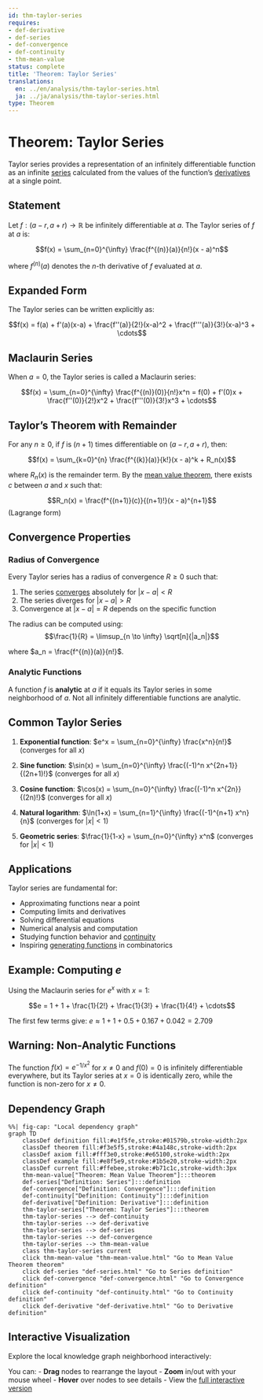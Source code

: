 ```yaml
---
id: thm-taylor-series
requires:
- def-derivative
- def-series
- def-convergence
- def-continuity
- thm-mean-value
status: complete
title: 'Theorem: Taylor Series'
translations:
  en: ../en/analysis/thm-taylor-series.html
  ja: ../ja/analysis/thm-taylor-series.html
type: Theorem
---
```


# Theorem: Taylor Series {#thm-taylor-series}

Taylor series provides a representation of an infinitely differentiable function as an infinite [series](def-series.qmd) calculated from the values of the function's [derivatives](def-derivative.qmd) at a single point.

## Statement

Let $f: (a - r, a + r) \to \mathbb{R}$ be infinitely differentiable at $a$. The Taylor series of $f$ at $a$ is:

$$f(x) = \sum_{n=0}^{\infty} \frac{f^{(n)}(a)}{n!}(x - a)^n$$

where $f^{(n)}(a)$ denotes the $n$-th derivative of $f$ evaluated at $a$.

## Expanded Form

The Taylor series can be written explicitly as:

$$f(x) = f(a) + f'(a)(x-a) + \frac{f''(a)}{2!}(x-a)^2 + \frac{f'''(a)}{3!}(x-a)^3 + \cdots$$

## Maclaurin Series

When $a = 0$, the Taylor series is called a Maclaurin series:

$$f(x) = \sum_{n=0}^{\infty} \frac{f^{(n)}(0)}{n!}x^n = f(0) + f'(0)x + \frac{f''(0)}{2!}x^2 + \frac{f'''(0)}{3!}x^3 + \cdots$$

## Taylor's Theorem with Remainder

For any $n \geq 0$, if $f$ is $(n+1)$ times differentiable on $(a - r, a + r)$, then:

$$f(x) = \sum_{k=0}^{n} \frac{f^{(k)}(a)}{k!}(x - a)^k + R_n(x)$$

where $R_n(x)$ is the remainder term. By the [mean value theorem](thm-mean-value.qmd), there exists $c$ between $a$ and $x$ such that:

$$R_n(x) = \frac{f^{(n+1)}(c)}{(n+1)!}(x - a)^{n+1}$$ (Lagrange form)

## Convergence Properties

### Radius of Convergence

Every Taylor series has a radius of convergence $R \geq 0$ such that:

1. The series [converges](def-convergence.qmd) absolutely for $|x - a| < R$
2. The series diverges for $|x - a| > R$
3. Convergence at $|x - a| = R$ depends on the specific function

The radius can be computed using:
$$\frac{1}{R} = \limsup_{n \to \infty} \sqrt[n]{|a_n|}$$

where $a_n = \frac{f^{(n)}(a)}{n!}$.

### Analytic Functions

A function $f$ is **analytic** at $a$ if it equals its Taylor series in some neighborhood of $a$. Not all infinitely differentiable functions are analytic.

## Common Taylor Series

1. **Exponential function**: $e^x = \sum_{n=0}^{\infty} \frac{x^n}{n!}$ (converges for all $x$)

2. **Sine function**: $\sin(x) = \sum_{n=0}^{\infty} \frac{(-1)^n x^{2n+1}}{(2n+1)!}$ (converges for all $x$)

3. **Cosine function**: $\cos(x) = \sum_{n=0}^{\infty} \frac{(-1)^n x^{2n}}{(2n)!}$ (converges for all $x$)

4. **Natural logarithm**: $\ln(1+x) = \sum_{n=1}^{\infty} \frac{(-1)^{n+1} x^n}{n}$ (converges for $|x| < 1$)

5. **Geometric series**: $\frac{1}{1-x} = \sum_{n=0}^{\infty} x^n$ (converges for $|x| < 1$)

## Applications

Taylor series are fundamental for:

- Approximating functions near a point
- Computing limits and derivatives
- Solving differential equations
- Numerical analysis and computation
- Studying function behavior and [continuity](def-continuity.qmd)
- Inspiring [generating functions](../combinatorics/def-generating-function.qmd) in combinatorics

## Example: Computing $e$

Using the Maclaurin series for $e^x$ with $x = 1$:

$$e = 1 + 1 + \frac{1}{2!} + \frac{1}{3!} + \frac{1}{4!} + \cdots$$

The first few terms give: $e \approx 1 + 1 + 0.5 + 0.167 + 0.042 = 2.709$

## Warning: Non-Analytic Functions

The function $f(x) = e^{-1/x^2}$ for $x \neq 0$ and $f(0) = 0$ is infinitely differentiable everywhere, but its Taylor series at $x = 0$ is identically zero, while the function is non-zero for $x \neq 0$.

## Dependency Graph

```mermaid
%%| fig-cap: "Local dependency graph"
graph TD
    classDef definition fill:#e1f5fe,stroke:#01579b,stroke-width:2px
    classDef theorem fill:#f3e5f5,stroke:#4a148c,stroke-width:2px
    classDef axiom fill:#fff3e0,stroke:#e65100,stroke-width:2px
    classDef example fill:#e8f5e9,stroke:#1b5e20,stroke-width:2px
    classDef current fill:#ffebee,stroke:#b71c1c,stroke-width:3px
    thm-mean-value["Theorem: Mean Value Theorem"]:::theorem
    def-series["Definition: Series"]:::definition
    def-convergence["Definition: Convergence"]:::definition
    def-continuity["Definition: Continuity"]:::definition
    def-derivative["Definition: Derivative"]:::definition
    thm-taylor-series["Theorem: Taylor Series"]:::theorem
    thm-taylor-series --> def-continuity
    thm-taylor-series --> def-derivative
    thm-taylor-series --> def-series
    thm-taylor-series --> def-convergence
    thm-taylor-series --> thm-mean-value
    class thm-taylor-series current
    click thm-mean-value "thm-mean-value.html" "Go to Mean Value Theorem theorem"
    click def-series "def-series.html" "Go to Series definition"
    click def-convergence "def-convergence.html" "Go to Convergence definition"
    click def-continuity "def-continuity.html" "Go to Continuity definition"
    click def-derivative "def-derivative.html" "Go to Derivative definition"
```

## Interactive Visualization

Explore the local knowledge graph neighborhood interactively:

::: {.graph-viz data-id="thm-taylor-series" data-width="700" data-height="500"}
:::

You can:
- **Drag** nodes to rearrange the layout
- **Zoom** in/out with your mouse wheel
- **Hover** over nodes to see details
- View the [full interactive version](../../output/interactive/thm-taylor-series.html){target="_blank"}
